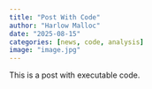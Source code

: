 ```yaml
---
title: "Post With Code"
author: "Harlow Malloc"
date: "2025-08-15"
categories: [news, code, analysis]
image: "image.jpg"
---
```


This is a post with executable code.
